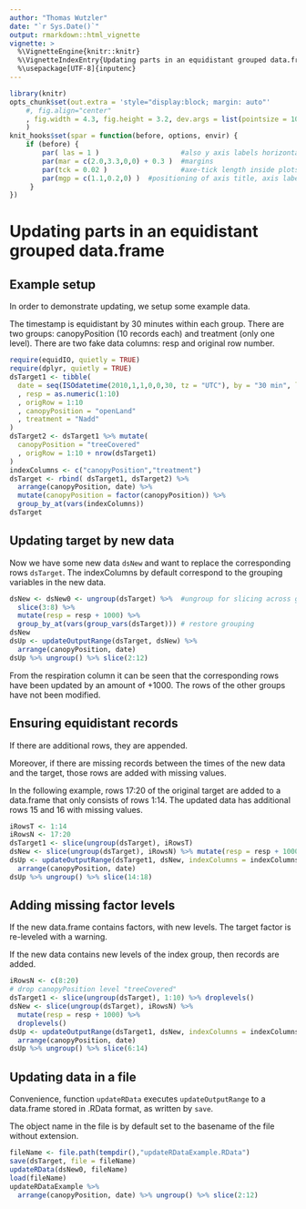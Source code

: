 ```yaml
---
author: "Thomas Wutzler"
date: "`r Sys.Date()`"
output: rmarkdown::html_vignette
vignette: >
  %\VignetteEngine{knitr::knitr}
  %\VignetteIndexEntry{Updating parts in an equidistant grouped data.frame}
  %\usepackage[UTF-8]{inputenc}
---
```


<!--
rmarkdown::render("vignettes/updateOutputRange.Rmd", output_format = "md_document")
-->

```r
library(knitr)
opts_chunk$set(out.extra = 'style="display:block; margin: auto"'
    #, fig.align="center"
    , fig.width = 4.3, fig.height = 3.2, dev.args = list(pointsize = 10)
    )
knit_hooks$set(spar = function(before, options, envir) {
    if (before) {
        par( las = 1 )                    #also y axis labels horizontal
        par(mar = c(2.0,3.3,0,0) + 0.3 )  #margins
        par(tck = 0.02 )                  #axe-tick length inside plots             
        par(mgp = c(1.1,0.2,0) )  #positioning of axis title, axis labels, axis
     }
})
```

# Updating parts in an equidistant grouped data.frame

## Example setup

In order to demonstrate updating, we setup some example data.

The timestamp is equidistant by 30 minutes within each group.
There are two groups: canopyPosition (10 records each) 
and treatment (only one level).
There are two fake data columns: resp and original row number.

```r
require(equidIO, quietly = TRUE)
require(dplyr, quietly = TRUE)
dsTarget1 <- tibble(
  date = seq(ISOdatetime(2010,1,1,0,0,30, tz = "UTC"), by = "30 min", length.out = 10)
  , resp = as.numeric(1:10)
  , origRow = 1:10
  , canopyPosition = "openLand"
  , treatment = "Nadd"
)
dsTarget2 <- dsTarget1 %>% mutate(
  canopyPosition = "treeCovered"
  , origRow = 1:10 + nrow(dsTarget1)
)
indexColumns <- c("canopyPosition","treatment")
dsTarget <- rbind( dsTarget1, dsTarget2) %>%
  arrange(canopyPosition, date) %>%
  mutate(canopyPosition = factor(canopyPosition)) %>% 
  group_by_at(vars(indexColumns))
dsTarget
```

## Updating target by new data
Now we have some new data `dsNew` and want to replace the
corresponding rows `dsTarget`.
The indexColumns by default correspond to the grouping variables in the new data.

```r
dsNew <- dsNew0 <- ungroup(dsTarget) %>%  #ungroup for slicing across groups
  slice(3:8) %>%
  mutate(resp = resp + 1000) %>% 
  group_by_at(vars(group_vars(dsTarget))) # restore grouping
dsNew
dsUp <- updateOutputRange(dsTarget, dsNew) %>%
  arrange(canopyPosition, date)
dsUp %>% ungroup() %>% slice(2:12)
```

From the respiration column it can be seen that the corresponding 
rows have been updated by an amount of +1000. 
The rows of the other groups have not been modified.

## Ensuring equidistant records

If there are additional rows, they are appended.

Moreover, if there are missing records between the
times of the new data and the target, those rows are
added with missing values.

In the following example, rows 17:20 of the original target are added
to a data.frame that only consists of rows 1:14. The updated data 
has additional rows 15 and 16 with missing values.

```r
iRowsT <- 1:14
iRowsN <- 17:20
dsTarget1 <- slice(ungroup(dsTarget), iRowsT)
dsNew <- slice(ungroup(dsTarget), iRowsN) %>% mutate(resp = resp + 1000)
dsUp <- updateOutputRange(dsTarget1, dsNew, indexColumns = indexColumns) %>%
  arrange(canopyPosition, date)
dsUp %>% ungroup() %>% slice(14:18)
```

## Adding missing factor levels
If the new data.frame contains factors, with new levels. The target factor 
is re-leveled with a warning.

If the new data contains new levels of the index group, then records are added.

```r
iRowsN <- c(8:20)
# drop canopyPosition level "treeCovered"
dsTarget1 <- slice(ungroup(dsTarget), 1:10) %>% droplevels() 
dsNew <- slice(ungroup(dsTarget), iRowsN) %>%  
  mutate(resp = resp + 1000) %>% 
  droplevels()
dsUp <- updateOutputRange(dsTarget1, dsNew, indexColumns = indexColumns) %>%
  arrange(canopyPosition, date)
dsUp %>% ungroup() %>% slice(6:14)
```

## Updating data in a file

Convenience, function `updateRData` executes `updateOutputRange` to 
a data.frame stored in .RData format, as written by `save`.

The object name in the file is by default set to the basename
of the file without extension.

```r
fileName <- file.path(tempdir(),"updateRDataExample.RData")
save(dsTarget, file = fileName)
updateRData(dsNew0, fileName)
load(fileName)
updateRDataExample %>% 
  arrange(canopyPosition, date) %>% ungroup() %>% slice(2:12)
```

